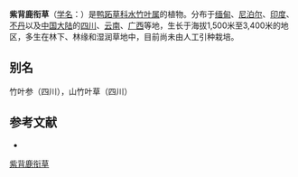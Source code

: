 {{Speciesbox
| name = 紫背鹿衔草
| status = 
| status_system = 
| image =
| genus = Murdannia
| species = divergens
| authority = (C. B. Clarke) Brückn.
}}

'''紫背鹿衔草'''（[[学名|学名]]：{{lang|la|''Murdannia divergens''}}）是[[鸭跖草科|鸭跖草科]][[水竹叶属|水竹叶属]]的植物。分布于[[缅甸|缅甸]]、[[尼泊尔|尼泊尔]]、[[印度|印度]]、[[不丹|不丹]]以及[[中国大陆|中国大陆]]的[[四川|四川]]、[[云南|云南]]、[[广西|广西]]等地，生长于海拔1,500米至3,400米的地区，多生在林下、林缘和湿润草地中，目前尚未由人工引种栽培。

== 别名 ==
竹叶参（四川），山竹叶草（四川）

== 参考文献 ==
<div class="references-small">
* {{cite web| url =http://www.bioinfo.cn/db05/KmzwSpecies.php?action=view&id=3309| title =紫背鹿衔草| work =《中国高等植物数据库全库》| publisher =中国科学院微生物研究所| author =昆明植物研究所| accessdate =2009-02-24| deadurl =yes| archiveurl =https://web.archive.org/web/20160305003427/http://www.bioinfo.cn/db05/KmzwSpecies.php?action=view&id=3309| archivedate =2016-03-05}}
</div>
{{Taxonbar|from=Q15226479}}

[[Category:水竹叶属|紫背鹿衔草]]


{{植物小作品}}